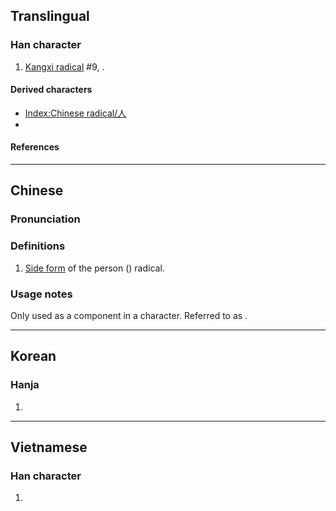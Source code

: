 {{also|イ|ィ|人}}
{{character info}}
{{character info|⺅}}
==Translingual==
{{stroke order|type=animate}}

===Han character===
{{Han char|rn=9|rad=人|as=00|sn=2|var=1|four=|canj=HL|ids=⿱丿丨}}

# [[Kangxi radical]] #9, {{l|mul|人}}.

====Derived characters====
* [[Index:Chinese radical/人]]
* {{l|mul|[[化]], [[㚢]], [[𠆲]], [[㲻]], [[攸]], [[𠍢]], [[𩵑]], [[夜]], [[彳]], [[隹]]}}

====References====
{{Han ref|kx=0091.011|dj=0192.010|hdz=10101.101|uh=4EBB}}

----

==Chinese==
{{zh-forms}}

===Pronunciation===
{{zh-pron
|m=rén
|c=
|mc=
|oc=
|ma=
|cat=symbols
}}

===Definitions===
{{zh-hanzi}}

# [[:w:Radical (Chinese character)|Side form]] of the person ({{zh-l|人}}) radical.

===Usage notes===
Only used as a component in a character. Referred to as {{zh-l|單人旁}}.

----

==Korean==

===Hanja===
{{ko-hanja|사}}

# {{rfdef|ko|sort=人00}}

----

==Vietnamese==

===Han character===
{{vi-readings|reading=[[nhân]]|rs=人00}}

# {{rfdef|vi|sort=人00}}

[[Category:CJKV radicals| ]]